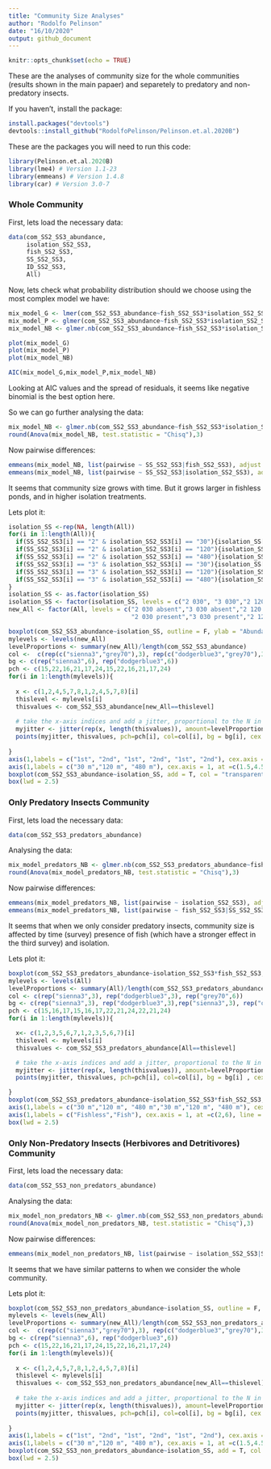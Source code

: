 ```yaml
---
title: "Community Size Analyses"
author: "Rodolfo Pelinson"
date: "16/10/2020"
output: github_document
---
```


```r
knitr::opts_chunk$set(echo = TRUE)
```

These are the analyses of community size for the whole communities (results shown in the main papaer) and separetely to predatory and non-predatory insects.

If you haven't, install the package:
```r
install.packages("devtools")
devtools::install_github("RodolfoPelinson/Pelinson.et.al.2020B")
```

These are the packages you will need to run this code:
```r
library(Pelinson.et.al.2020B)
library(lme4) # Version 1.1-23
library(emmeans) # Version 1.4.8
library(car) # Version 3.0-7
```

### Whole Community
First, lets load the necessary data:
```r
data(com_SS2_SS3_abundance,
     isolation_SS2_SS3,
     fish_SS2_SS3,
     SS_SS2_SS3,
     ID_SS2_SS3,
     All)
```


Now, lets check what probability distribution should we choose using the most complex model we have:
```r
mix_model_G <- lmer(com_SS2_SS3_abundance~fish_SS2_SS3*isolation_SS2_SS3*SS_SS2_SS3 + (1|ID_SS2_SS3), REML = F)
mix_model_P <- glmer(com_SS2_SS3_abundance~fish_SS2_SS3*isolation_SS2_SS3*SS_SS2_SS3 + (1|ID_SS2_SS3), family = "poisson")
mix_model_NB <- glmer.nb(com_SS2_SS3_abundance~fish_SS2_SS3*isolation_SS2_SS3*SS_SS2_SS3 + (1|ID_SS2_SS3))

plot(mix_model_G)
plot(mix_model_P)
plot(mix_model_NB)

AIC(mix_model_G,mix_model_P,mix_model_NB)
```
Looking at AIC values and the spread of residuals, it seems like negative binomial is the best option here.

So we can go further analysing the data:
```r
mix_model_NB <- glmer.nb(com_SS2_SS3_abundance~fish_SS2_SS3*isolation_SS2_SS3*SS_SS2_SS3 + (1|ID_SS2_SS3))
round(Anova(mix_model_NB, test.statistic = "Chisq"),3)
```

Now pairwise differences:
```r
emmeans(mix_model_NB, list(pairwise ~ SS_SS2_SS3|fish_SS2_SS3), adjust = "sidak")
emmeans(mix_model_NB, list(pairwise ~ SS_SS2_SS3|isolation_SS2_SS3), adjust = "sidak")

```
It seems that community size grows with time. But it grows larger in fishless ponds, and in higher isolation treatments.

Lets plot it:
```r
isolation_SS <-rep(NA, length(All))
for(i in 1:length(All)){
  if(SS_SS2_SS3[i] == "2" & isolation_SS2_SS3[i] == "30"){isolation_SS[i] <- "2 030"}
  if(SS_SS2_SS3[i] == "2" & isolation_SS2_SS3[i] == "120"){isolation_SS[i] <- "2 120"}
  if(SS_SS2_SS3[i] == "2" & isolation_SS2_SS3[i] == "480"){isolation_SS[i] <- "2 480"}
  if(SS_SS2_SS3[i] == "3" & isolation_SS2_SS3[i] == "30"){isolation_SS[i] <- "3 030"}
  if(SS_SS2_SS3[i] == "3" & isolation_SS2_SS3[i] == "120"){isolation_SS[i] <- "3 120"}
  if(SS_SS2_SS3[i] == "3" & isolation_SS2_SS3[i] == "480"){isolation_SS[i] <- "3 480"}
}
isolation_SS <- as.factor(isolation_SS)
isolation_SS <- factor(isolation_SS, levels = c("2 030", "3 030","2 120", "3 120","2 480", "3 480" ))
new_All <- factor(All, levels = c("2 030 absent","3 030 absent","2 120 absent","3 120 absent","2 480 absent","3 480 absent",
                                  "2 030 present","3 030 present","2 120 present","3 120 present","2 480 present","3 480 present"))

boxplot(com_SS2_SS3_abundance~isolation_SS, outline = F, ylab = "Abundance", xlab = "", at = c(1,2,4,5,7,8), lwd = 1.5, ylim = c(0,1400), col = "transparent", xaxt="n")
mylevels <- levels(new_All)
levelProportions <- summary(new_All)/length(com_SS2_SS3_abundance)
col <-  c(rep(c("sienna3","grey70"),3), rep(c("dodgerblue3","grey70"),3))
bg <- c(rep("sienna3",6), rep("dodgerblue3",6))
pch <- c(15,22,16,21,17,24,15,22,16,21,17,24)
for(i in 1:length(mylevels)){
  
  x <- c(1,2,4,5,7,8,1,2,4,5,7,8)[i]
  thislevel <- mylevels[i]
  thisvalues <- com_SS2_SS3_abundance[new_All==thislevel]
  
  # take the x-axis indices and add a jitter, proportional to the N in each level
  myjitter <- jitter(rep(x, length(thisvalues)), amount=levelProportions[i]/0.8)
  points(myjitter, thisvalues, pch=pch[i], col=col[i], bg = bg[i], cex = 1.5, lwd = 3) 
  
}
axis(1,labels = c("1st", "2nd", "1st", "2nd", "1st", "2nd"), cex.axis = 0.8, at =c(1,2,4,5,7,8))
axis(1,labels = c("30 m","120 m", "480 m"), cex.axis = 1, at =c(1.5,4.5,7.5), line = 1.5, tick = F )
boxplot(com_SS2_SS3_abundance~isolation_SS, add = T, col = "transparent", outline = F,at = c(1,2,4,5,7,8), lwd = 1.5, xaxt="n")
box(lwd = 2.5)

```

### Only Predatory Insects Community
First, lets load the necessary data:
```r
data(com_SS2_SS3_predators_abundance)
```

Analysing the data:
```r
mix_model_predators_NB <- glmer.nb(com_SS2_SS3_predators_abundance~fish_SS2_SS3*isolation_SS2_SS3*SS_SS2_SS3 + (1|ID_SS2_SS3), control = glmerControl(optimizer = "bobyqa"))
round(Anova(mix_model_predators_NB, test.statistic = "Chisq"),3)
```

Now pairwise differences:
```r
emmeans(mix_model_predators_NB, list(pairwise ~ isolation_SS2_SS3), adjust = "sidak")
emmeans(mix_model_predators_NB, list(pairwise ~ fish_SS2_SS3|SS_SS2_SS3), adjust = "sidak")
```
It seems that when we only consider predatory insects, community size is affected by time (survey) presence of fish (which have a stronger effect in the third survey) and isolation.

Lets plot it:
```r
boxplot(com_SS2_SS3_predators_abundance~isolation_SS2_SS3*fish_SS2_SS3, outline = F, ylab = "Abundance", xlab = "", at = c(1,2,3,5,6,7), lwd = 1.5, ylim = c(0,170), col = "transparent", xaxt="n", main = "Predators")
mylevels <- levels(All)
levelProportions <- summary(All)/length(com_SS2_SS3_predators_abundance)
col <- c(rep("sienna3",3), rep("dodgerblue3",3), rep("grey70",6))
bg <- c(rep("sienna3",3), rep("dodgerblue3",3),rep("sienna3",3), rep("dodgerblue3",3))
pch <- c(15,16,17,15,16,17,22,21,24,22,21,24)
for(i in 1:length(mylevels)){

  x<- c(1,2,3,5,6,7,1,2,3,5,6,7)[i]
  thislevel <- mylevels[i]
  thisvalues <- com_SS2_SS3_predators_abundance[All==thislevel]

  # take the x-axis indices and add a jitter, proportional to the N in each level
  myjitter <- jitter(rep(x, length(thisvalues)), amount=levelProportions[i]/0.8)
  points(myjitter, thisvalues, pch=pch[i], col=col[i], bg = bg[i] , cex = 1.5, lwd = 3)

}
boxplot(com_SS2_SS3_predators_abundance~isolation_SS2_SS3*fish_SS2_SS3, add = T, outline = F,at = c(1,2,3,5,6,7), lwd = 1.5, col = "transparent", xaxt="n")
axis(1,labels = c("30 m","120 m", "480 m","30 m","120 m", "480 m"), cex.axis = 0.8, at =c(1,2,3,5,6,7))
axis(1,labels = c("Fishless","Fish"), cex.axis = 1, at =c(2,6), line = 1.5, tick = F )
box(lwd = 2.5)

```


### Only Non-Predatory Insects (Herbivores and Detritivores) Community
First, lets load the necessary data:
```r
data(com_SS2_SS3_non_predators_abundance)
```

Analysing the data:
```r
mix_model_non_predators_NB <- glmer.nb(com_SS2_SS3_non_predators_abundance~fish_SS2_SS3*isolation_SS2_SS3*SS_SS2_SS3 + (1|ID_SS2_SS3), control = glmerControl(optimizer = "bobyqa"))
round(Anova(mix_model_non_predators_NB, test.statistic = "Chisq"),3)
```

Now pairwise differences:
```r
emmeans(mix_model_non_predators_NB, list(pairwise ~ isolation_SS2_SS3|SS_SS2_SS3), adjust = "sidak")
```
It seems that we have similar patterns to when we consider the whole community.

Lets plot it:
```r
boxplot(com_SS2_SS3_non_predators_abundance~isolation_SS, outline = F, ylab = "Abundance", xlab = "", at = c(1,2,4,5,7,8), lwd = 1.5, ylim = c(0,1400), col = "transparent", xaxt="n", main = "Non-Predators")
mylevels <- levels(new_All)
levelProportions <- summary(new_All)/length(com_SS2_SS3_non_predators_abundance)
col <-  c(rep(c("sienna3","grey70"),3), rep(c("dodgerblue3","grey70"),3))
bg <- c(rep("sienna3",6), rep("dodgerblue3",6))
pch <- c(15,22,16,21,17,24,15,22,16,21,17,24)
for(i in 1:length(mylevels)){
  
  x <- c(1,2,4,5,7,8,1,2,4,5,7,8)[i]
  thislevel <- mylevels[i]
  thisvalues <- com_SS2_SS3_non_predators_abundance[new_All==thislevel]
  
  # take the x-axis indices and add a jitter, proportional to the N in each level
  myjitter <- jitter(rep(x, length(thisvalues)), amount=levelProportions[i]/0.8)
  points(myjitter, thisvalues, pch=pch[i], col=col[i], bg = bg[i], cex = 1.5, lwd = 3) 
  
}
axis(1,labels = c("1st", "2nd", "1st", "2nd", "1st", "2nd"), cex.axis = 0.8, at =c(1,2,4,5,7,8))
axis(1,labels = c("30 m","120 m", "480 m"), cex.axis = 1, at =c(1.5,4.5,7.5), line = 1.5, tick = F )
boxplot(com_SS2_SS3_non_predators_abundance~isolation_SS, add = T, col = "transparent", outline = F,at = c(1,2,4,5,7,8), lwd = 1.5, xaxt="n")
box(lwd = 2.5)

```
